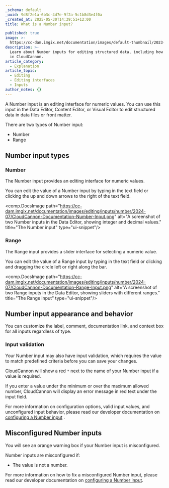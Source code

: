 ```yaml
---
_schema: default
_uuid: 9d8f2e1a-6b3c-4d7e-9f2a-5c1b8d3e4f0a
_created_at: 2025-05-30T14:39:51+12:00
title: What is a Number input?

published: true
image: >-
  https://cc-dam.imgix.net/documentation/images/default-thumbnail/2023-Q4/CloudCannon-Documentation-Thumbnail.png
description: >-
  Learn about Number inputs for editing structured data, including how they work
  in CloudCannon.
article_category:
  - Explanation
article_topic:
  - Editing
  - Editing interfaces
  - Inputs
author_notes: {}
---
```

A Number input is an editing interface for numeric values. You can use this input in the Data Editor, Content Editor, or Visual Editor to edit structured data in data files or front matter.

There are two types of Number input:

* Number
* Range

## Number input types

### Number

The Number input provides an editing interface for numeric values.

You can edit the value of a Number input by typing in the text field or clicking the up and down arrows to the right of the text field.

<comp.DocsImage path="https://cc-dam.imgix.net/documentation/images/editing/inputs/number/2024-07/CloudCannon-Documentation-Number-Input.png" alt="A screenshot of two Number inputs in the Data Editor, showing integer and decimal values." title="The Number input" type="ui-snippet"/>

### Range

The Range input provides a slider interface for selecting a numeric value.

You can edit the value of a Range input by typing in the text field or clicking and dragging the circle left or right along the bar.

<comp.DocsImage path="https://cc-dam.imgix.net/documentation/images/editing/inputs/number/2024-07/CloudCannon-Documentation-Range-Input.png" alt="A screenshot of two Range inputs in the Data Editor, showing sliders with different ranges." title="The Range input" type="ui-snippet"/>

## Number input appearance and behavior

You can customize the label, comment, documentation link, and context box for all inputs regardless of type.

### Input validation

Your Number input may also have input validation, which requires the value to match predefined criteria before you can save your changes.

CloudCannon will show a red `*` next to the name of your Number input if a value is required.

If you enter a value under the minimum or over the maximum allowed number, CloudCannon will display an error message in red text under the input field.

For more information on configuration options, valid input values, and unconfigured input behavior, please read our developer documentation on [configuring a Number input](/documentation/articles/configure-a-number-input/) .

## Misconfigured Number inputs

You will see an orange warning box if your Number input is misconfigured.

Number inputs are misconfigured if:

* The value is not a number.

For more information on how to fix a misconfigured Number input, please read our developer documentation on [configuring a Number input](/documentation/articles/configure-a-number-input/).